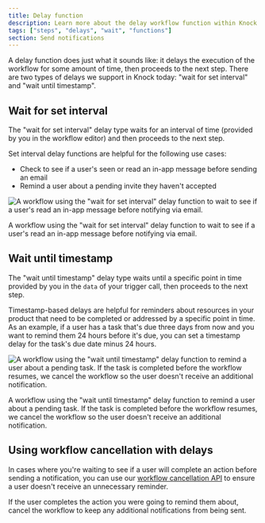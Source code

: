 ```yaml
---
title: Delay function
description: Learn more about the delay workflow function within Knock's notification engine.
tags: ["steps", "delays", "wait", "functions"]
section: Send notifications
---
```


A delay function does just what it sounds like: it delays the execution of the workflow for some amount of time, then proceeds to the next step. There are two types of delays we support in Knock today: "wait for set interval" and "wait until timestamp".

## Wait for set interval

The "wait for set interval" delay type waits for an interval of time (provided by you in the workflow editor) and then proceeds to the next step.

Set interval delay functions are helpful for the following use cases:

- Check to see if a user's seen or read an in-app message before sending an email
- Remind a user about a pending invite they haven't accepted

![A workflow using the "wait for set interval" delay function to wait to see if a user's read an in-app message before notifying via email.](/images/functions/functions_delay_interval.png)

<figcaption>
  A workflow using the "wait for set interval" delay function to wait to see if
  a user's read an in-app message before notifying via email.
</figcaption>

## Wait until timestamp

The "wait until timestamp" delay type waits until a specific point in time provided by you in the `data` of your trigger call, then proceeds to the next step.

Timestamp-based delays are helpful for reminders about resources in your product that need to be completed or addressed by a specific point in time. As an example, if a user has a task that's due three days from now and you want to remind them 24 hours before it's due, you can set a timestamp delay for the task's due date minus 24 hours.

![A workflow using the "wait until timestamp" delay function to remind a user about a pending task. If the task is completed before the workflow resumes, we cancel the workflow so the user doesn't receive an additional notification. ](/images/functions/functions_delay_timestamp.png)

<figcaption>
  A workflow using the "wait until timestamp" delay function to remind a user
  about a pending task. If the task is completed before the workflow resumes, we
  cancel the workflow so the user doesn't receive an additional notification.
</figcaption>

## Using workflow cancellation with delays

In cases where you're waiting to see if a user will complete an action before sending a notification, you can use our [workflow cancellation API](/send-notifications/canceling-workflows) to ensure a user doesn't receive an unnecessary reminder.

If the user completes the action you were going to remind them about, cancel the workflow to keep any additional notifications from being sent.
